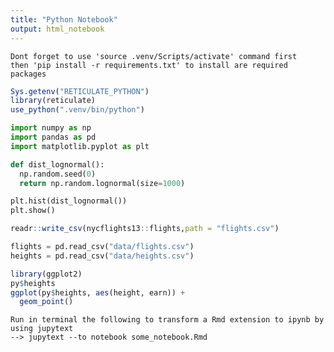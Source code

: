 ```yaml
---
title: "Python Notebook"
output: html_notebook
---
```



```{}
Dont forget to use 'source .venv/Scripts/activate' command first
then 'pip install -r requirements.txt' to install are required packages
```


```r
Sys.getenv("RETICULATE_PYTHON")
library(reticulate)
use_python(".venv/bin/python")
```


```python

import numpy as np
import pandas as pd
import matplotlib.pyplot as plt

```



```python

def dist_lognormal():
  np.random.seed(0)
  return np.random.lognormal(size=1000)

plt.hist(dist_lognormal())
plt.show()
```

```r

readr::write_csv(nycflights13::flights,path = "flights.csv")

```



```python

flights = pd.read_csv("data/flights.csv")
heights = pd.read_csv("data/heights.csv")

```


```r
library(ggplot2)
py$heights
ggplot(py$heights, aes(height, earn)) +
  geom_point()
```


```{ }
Run in terminal the following to transform a Rmd extension to ipynb by using jupytext
--> jupytext --to notebook some_notebook.Rmd
```

